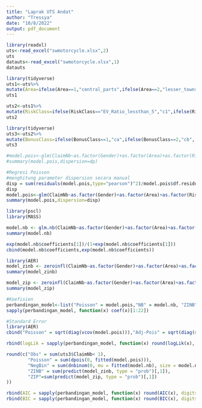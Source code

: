 ---
title: "Laprak UTS Andat"
author: "Tressya"
date: "10/8/2022"
output: pdf_document
---

```{r}
library(readxl)
uts<-read_excel("swmotorcycle.xlsx",2)
uts
datauts<-read_excel("swmotorcycle.xlsx",1)
datauts
```


```{r}
library(tidyverse)
uts1<-uts%>%
mutate(Area=ifelse(Area==1,"central_parts",ifelse(Area==2,"lesser_towns", ifelse(Area==3,"small_towns",ifelse(Area==4,"suburbs",ifelse(Area==5,"northern_countryside",ifelse(Area==6,"northern_town","gotland")))))))
uts1
```
```{r}
uts2<-uts1%>%
mutate(RiskClass=ifelse(RiskClass=="EV_Ratio_lessthan_5","c1",ifelse(RiskClass=="EV_Ratio_6_8","c2", ifelse(RiskClass=="EV_Ratio_9_12","c3",ifelse(RiskClass=="EV_Ratio_13_15","c4",ifelse(RiskClass=="EV_Ratio_16_19","c5",ifelse(RiskClass=="EV_Ratio_20_24","c6","c7")))))))
uts2
```

```{r}
library(tidyverse)
uts3<-uts2%>%
mutate(BonusClass=ifelse(BonusClass==1,"ca",ifelse(BonusClass==2,"cb", ifelse(BonusClass==3,"cc",ifelse(BonusClass==4,"cd",ifelse(BonusClass==5,"ce",ifelse(BonusClass==6,"cf","cg")))))))
uts3
```
```{r}
#model.pois<-glm(ClaimNb~as.factor(Gender)+as.factor(Area)+as.factor(RiskClass)+as.factor(BonusClass)+VehAge+OwnerAge,data=uts3,family=poisson)
#summary(model.pois,dispersion=dp)
```


```{r}
#Regresi Poisson
#menghitung parameter dispersion secara manual 
disp = sum(residuals(model.pois,type="pearson")^2)/model.pois$df.residual
disp
model.pois<-glm(ClaimNb~as.factor(Gender)+as.factor(Area)+as.factor(RiskClass)+as.factor(BonusClass)+VehAge+OwnerAge,data=datauts,family=poisson)
summary(model.pois,dispersion=disp)
```

```{r}
library(pscl)
library(MASS)
```

```{r}
model.nb <- glm.nb(ClaimNb~as.factor(Gender)+as.factor(Area)+as.factor(RiskClass)+as.factor(BonusClass)+VehAge+OwnerAge,data=datauts)
summary(model.nb)
```
```{r}
exp(model.nb$coefficients[1])/(1+exp(model.nb$coefficients[1]))
cbind(model.nb$coefficients,exp(model.nb$coefficients))
```

```{r}
library(AER)
model_zinb <- zeroinfl(ClaimNb~as.factor(Gender)+as.factor(Area)+as.factor(RiskClass)+as.factor(BonusClass)+VehAge+OwnerAge, data=datauts, dist = "negbin")
summary(model_zinb)
```


```{r}
model_zip <- zeroinfl(ClaimNb~as.factor(Gender)+as.factor(Area)+as.factor(RiskClass)+as.factor(BonusClass)+VehAge+OwnerAge, data=datauts, dist = "poisson")
summary(model_zip)
```

```{r}
#Koefisien 
perbandingan_model<-list("Poisson" = model.pois,"NB" = model.nb, "ZINB" = model_zinb, "ZIP"=model_zip)
sapply(perbandingan_model, function(x) coef(x)[1:22])
```

```{r}
#Standard Error
library(AER)
cbind("Poisson" = sqrt(diag(vcov(model.pois))),"Adj-Pois" = sqrt(diag(sandwich(model.pois))),sapply(perbandingan_model[-1], function(x) sqrt(diag(vcov(x)))[1:22]))
```
```{r}
rbind(logLik = sapply(perbandingan_model, function(x) round(logLik(x), digits = 4)),Df = sapply(perbandingan_model, function(x) attr(logLik(x), "df")))
```


```{r}
round(c("Obs" = sum(uts3$ClaimNb< 1),
        "Poisson" = sum(dpois(0, fitted(model.pois))),
        "NegBin" = sum(dnbinom(0, mu = fitted(model.nb), size = model.nb$theta)),
        "ZINB" = sum(predict(model_zinb, type = "prob")[,1]),
        "ZIP"=sum(predict(model_zip, type = "prob")[,1])
))
```

```{r}
rbind(AIC = sapply(perbandingan_model, function(x) round(AIC(x), digits = 4)))
rbind(BIC = sapply(perbandingan_model, function(x) round(BIC(x), digits = 4)))
```

